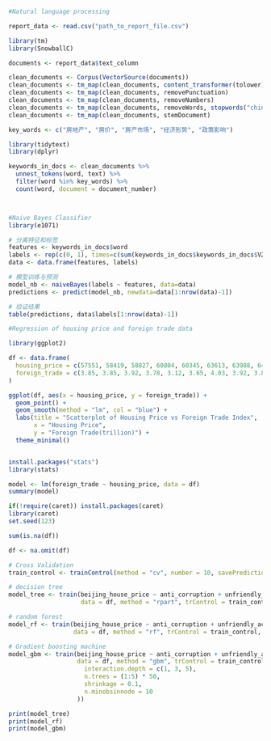 ```{r}

#Natural language processing

report_data <- read.csv("path_to_report_file.csv")

library(tm)
library(SnowballC)

documents <- report_data$text_column

clean_documents <- Corpus(VectorSource(documents))
clean_documents <- tm_map(clean_documents, content_transformer(tolower))
clean_documents <- tm_map(clean_documents, removePunctuation)
clean_documents <- tm_map(clean_documents, removeNumbers)
clean_documents <- tm_map(clean_documents, removeWords, stopwords("chinese"))
clean_documents <- tm_map(clean_documents, stemDocument)

key_words <- c("房地产", "房价", "房产市场", "经济形势", "政策影响")

library(tidytext)
library(dplyr)

keywords_in_docs <- clean_documents %>%
  unnest_tokens(word, text) %>%
  filter(word %in% key_words) %>%
  count(word, document = document_number)



#Naive Bayes Classifier
library(e1071)

# 分离特征和标签
features <- keywords_in_docs$word
labels <- rep(c(0, 1), times=c(sum(keywords_in_docs$keywords_in_docs$V2==2), length(unique(keywords_in_docs$V2)-2)))
data <- data.frame(features, labels)

# 模型训练与预测
model_nb <- naiveBayes(labels ~ features, data=data)
predictions <- predict(model_nb, newdata=data[1:nrow(data)-1])

# 验证结果
table(predictions, data$labels[1:nrow(data)-1])
```



```{r}

#Regression of housing price and foreign trade data

library(ggplot2)

df <- data.frame(
  housing_price = c(57551, 58419, 58827, 60804, 60345, 63613, 63988, 64197, 65200, 65713, 65384, 66525, 66946, 66177, 70325, 68843, 63503, 62838),
  foreign_trade = c(3.85, 3.85, 3.92, 3.78, 3.12, 3.65, 4.03, 3.92, 3.88, 4.01, 3.95, 3.9, 3.85, 3.72, 3.81, 3.67, 2.98, 3.54)
)

ggplot(df, aes(x = housing_price, y = foreign_trade)) +
  geom_point() +
  geom_smooth(method = "lm", col = "blue") +
  labs(title = "Scatterplot of Housing Price vs Foreign Trade Index",
       x = "Housing Price",
       y = "Foreign Trade(trillion)") +
  theme_minimal()


install.packages("stats")
library(stats)

model <- lm(foreign_trade ~ housing_price, data = df)
summary(model)

```

```{r}
if(!require(caret)) install.packages(caret)
library(caret)
set.seed(123)

sum(is.na(df))

df <- na.omit(df)

# Cross Validation
train_control <- trainControl(method = "cv", number = 10, savePredictions = "final")

# decision tree
model_tree <- train(beijing_house_price ~ anti_corruption + unfriendly_actions + real_estate_mentions, 
                    data = df, method = "rpart", trControl = train_control, tuneLength = 10)

# random forest
model_rf <- train(beijing_house_price ~ anti_corruption + unfriendly_actions + real_estate_mentions, 
                  data = df, method = "rf", trControl = train_control, tuneLength = 10)

# Gradient boosting machine
model_gbm <- train(beijing_house_price ~ anti_corruption + unfriendly_actions + real_estate_mentions, 
                   data = df, method = "gbm", trControl = train_control, verbose = FALSE, tuneGrid = expand.grid(
                     interaction.depth = c(1, 3, 5),
                     n.trees = (1:5) * 50,
                     shrinkage = 0.1,
                     n.minobsinnode = 10
                   ))

print(model_tree)
print(model_rf)
print(model_gbm)


```

